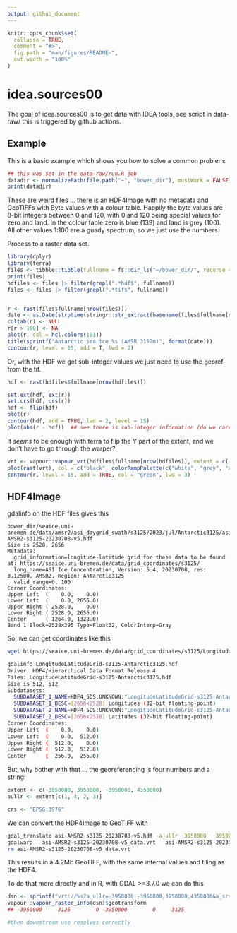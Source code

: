 ```yaml
---
output: github_document
---
```


<!-- README.md is generated from README.Rmd. Please edit that file -->

```r
knitr::opts_chunk$set(
  collapse = TRUE,
  comment = "#>",
  fig.path = "man/figures/README-",
  out.width = "100%"
)
```

# idea.sources00

<!-- badges: start -->
<!-- badges: end -->

The goal of idea.sources00 is to get data with IDEA tools, see script in data-raw/ this is triggered by github actions. 




## Example

This is a basic example which shows you how to solve a common problem:

```r
## this was set in the data-raw/run.R job
datadir <- normalizePath(file.path("~", "bower_dir"), mustWork = FALSE) 
print(datadir)

```


These are weird files ... there is an HDF4Image with no metadata and GeoTIFFs with Byte values with a colour table. Happily the byte values are 8-bit integers between 0 and 120, with 0 and 120 being special values for zero and land. In the colour table zero is blue (139) and land is grey (100). All other values 1:100 are a guady spectrum, so we just use the numbers. 

Process to a raster data set. 

```r
library(dplyr)
library(terra)
files <- tibble::tibble(fullname = fs::dir_ls("~/bower_dir/", recurse = T, regexp = ".*(tif|hdf)$"))
print(files)
hdfiles <- files |> filter(grepl(".*hdf$", fullname))
files <- files |> filter(grepl(".*tif$", fullname))


r <- rast(files$fullname[nrow(files)])
date <- as.Date(strptime(stringr::str_extract(basename(files$fullname[nrow(files)]), "[0-9]{8}"), "%Y%m%d"))
coltab(r) <- NULL
r[r > 100] <- NA
plot(r, col = hcl.colors(101))
title(sprintf("Antarctic sea ice %s (AMSR 3152m)", format(date)))
contour(r, level = 15, add = T, lwd = 2)
```

Or, with the HDF we get sub-integer values we just need to use the georef from the tif. 

```r
hdf <- rast(hdfiles$fullname[nrow(hdfiles)])

set.ext(hdf, ext(r))
set.crs(hdf, crs(r))
hdf <- flip(hdf)
plot(r)
contour(hdf, add = TRUE, lwd = 2, level = 15)
plot(abs(r - hdf))  ## see there is sub-integer information (do we care?)
```


It *seems* to be enough with terra to flip the Y part of the extent, and we don't have to go through the warper? 

```r
vrt <- vapour::vapour_vrt(hdfiles$fullname[nrow(hdfiles)], extent = c(-3950000, 3950000, -3950000, 4350000)[c(1, 2, 4, 3)], crs = "EPSG:3976")
plot(rast(vrt), col = c("black", colorRampPalette(c("white", "grey", "aliceblue",  "dodgerblue"))(99)))
contour(r, level = 15, add = TRUE, col = "green", lwd = 3)
```

## HDF4Image

gdalinfo on the HDF files gives this

```
bower_dir/seaice.uni-bremen.de/data/amsr2/asi_daygrid_swath/s3125/2023/jul/Antarctic3125/asi-AMSR2-s3125-20230708-v5.hdf
Size is 2528, 2656
Metadata:
  grid_information=longitude-latitude grid for these data to be found at: https://seaice.uni-bremen.de/data/grid_coordinates/s3125/
  long_name=ASI Ice Concentration, Version: 5.4, 20230708, res: 3.12500, AMSR2, Region: Antarctic3125
  valid_range=0, 100
Corner Coordinates:
Upper Left  (    0.0,    0.0)
Lower Left  (    0.0, 2656.0)
Upper Right ( 2528.0,    0.0)
Lower Right ( 2528.0, 2656.0)
Center      ( 1264.0, 1328.0)
Band 1 Block=2528x395 Type=Float32, ColorInterp=Gray
```


So, we can get coordinates like this

```bash
wget https://seaice.uni-bremen.de/data/grid_coordinates/s3125/LongitudeLatitudeGrid-s3125-Antarctic3125.hdf

gdalinfo LongitudeLatitudeGrid-s3125-Antarctic3125.hdf
Driver: HDF4/Hierarchical Data Format Release 4
Files: LongitudeLatitudeGrid-s3125-Antarctic3125.hdf
Size is 512, 512
Subdatasets:
  SUBDATASET_1_NAME=HDF4_SDS:UNKNOWN:"LongitudeLatitudeGrid-s3125-Antarctic3125.hdf":0
  SUBDATASET_1_DESC=[2656x2528] Longitudes (32-bit floating-point)
  SUBDATASET_2_NAME=HDF4_SDS:UNKNOWN:"LongitudeLatitudeGrid-s3125-Antarctic3125.hdf":1
  SUBDATASET_2_DESC=[2656x2528] Latitudes (32-bit floating-point)
Corner Coordinates:
Upper Left  (    0.0,    0.0)
Lower Left  (    0.0,  512.0)
Upper Right (  512.0,    0.0)
Lower Right (  512.0,  512.0)
Center      (  256.0,  256.0)

```

But, why bother with that ... the georeferencing is four numbers and a string: 

```R
extent <- c(-3950000, 3950000, -3950000, 4350000)
aullr <- extent[c(1, 4, 2, 3)]

crs <- "EPSG:3976"
```

We can convert the HDF4Image to GeoTIFF with

```bash
gdal_translate asi-AMSR2-s3125-20230708-v5.hdf -a_ullr -3950000  -3950000 3950000 4350000 -a_srs "EPSG:3976" asi-AMSR2-s3125-20230708-v5_data.vrt
gdalwarp   asi-AMSR2-s3125-20230708-v5_data.vrt   asi-AMSR2-s3125-20230708-v5_data.tif -co COMPRESS=LZW -co PREDICTOR=3 -co BLOCKXSIZE=2528 -co BLOCKYSIZE=395
rm asi-AMSR2-s3125-20230708-v5_data.vrt
```

This results in a 4.2Mb GeoTIFF, with the same internal values and tiling as the HDF4. 

To do that more directly and in R, with GDAL >=3.7.0 we can do this

```r
dsn <- sprintf("vrt://%s?a_ullr=-3950000,-3950000,3950000,4350000&a_srs=EPSG:3976",  hdfiles$fullname[nrow(hdfiles)])
vapour::vapour_raster_info(dsn)$geotransform
## -3950000     3125        0 -3950000        0     3125

#then downstream use resolves correctly
```


